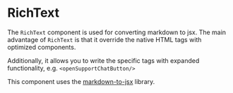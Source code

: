 
<Meta title="Components/Common/RichText/Overview" />

<h1>RichText</h1>

The `RichText` component is used for converting markdown to jsx. The main advantage of `RichText` is that it override
the native HTML tags with optimized components.

Additionally, it allows you to write the specific tags with expanded functionality, e.g. `<openSupportChatButton/>`

This component uses the <a href="https://github.com/probablyup/markdown-to-jsx">markdown-to-jsx</a> library.